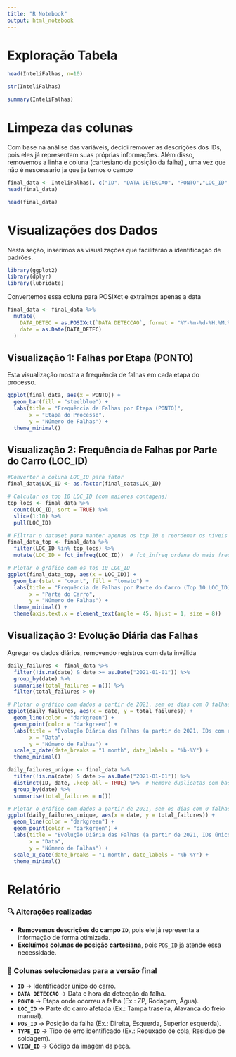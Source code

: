 ```yaml
---
title: "R Notebook"
output: html_notebook
---
```


# Exploração Tabela

```r
head(InteliFalhas, n=10)
```

```r
str(InteliFalhas)
```

```r
summary(InteliFalhas)
```

# Limpeza das colunas

Com base na análise das variáveis, decidi remover as descrições dos IDs, pois eles já representam suas próprias informações. Além disso, removemos a linha e coluna (cartesiano da posição da falha) , uma vez que não é nescessario ja que ja temos o campo

```r
final_data <- InteliFalhas[, c("ID", "DATA DETECCAO", "PONTO","LOC_ID","POS_ID","TYPE_ID","VIEW_ID")]
head(final_data)
```

```r
head(final_data)

```

# Visualizações dos Dados

Nesta seção, inserimos as visualizações que facilitarão a identificação de padrões.

```r
library(ggplot2)
library(dplyr)
library(lubridate)
```

Convertemos essa coluna para POSIXct e extraímos apenas a data

```r
final_data <- final_data %>%
  mutate(
    DATA_DETEC = as.POSIXct(`DATA DETECCAO`, format = "%Y-%m-%d-%H.%M.%OS", tz = "UTC"),
    date = as.Date(DATA_DETEC)
  )
```

## Visualização 1: Falhas por Etapa (PONTO)

Esta visualização mostra a frequência de falhas em cada etapa do processo.

```r
ggplot(final_data, aes(x = PONTO)) +
  geom_bar(fill = "steelblue") +
  labs(title = "Frequência de Falhas por Etapa (PONTO)",
       x = "Etapa do Processo",
       y = "Número de Falhas") +
  theme_minimal()
```

## Visualização 2: Frequência de Falhas por Parte do Carro (LOC_ID)

```r
#Converter a coluna LOC_ID para fator
final_data$LOC_ID <- as.factor(final_data$LOC_ID)

# Calcular os top 10 LOC_ID (com maiores contagens)
top_locs <- final_data %>%
  count(LOC_ID, sort = TRUE) %>%
  slice(1:10) %>%
  pull(LOC_ID)

# Filtrar o dataset para manter apenas os top 10 e reordenar os níveis do fator
final_data_top <- final_data %>%
  filter(LOC_ID %in% top_locs) %>%
  mutate(LOC_ID = fct_infreq(LOC_ID))  # fct_infreq ordena do mais frequente para o menos

# Plotar o gráfico com os top 10 LOC_ID
ggplot(final_data_top, aes(x = LOC_ID)) +
  geom_bar(stat = "count", fill = "tomato") +
  labs(title = "Frequência de Falhas por Parte do Carro (Top 10 LOC_ID)",
       x = "Parte do Carro",
       y = "Número de Falhas") +
  theme_minimal() +
  theme(axis.text.x = element_text(angle = 45, hjust = 1, size = 8))
```

## Visualização 3: Evolução Diária das Falhas

Agregar os dados diários, removendo registros com data inválida

```r
daily_failures <- final_data %>%
  filter(!is.na(date) & date >= as.Date("2021-01-01")) %>%
  group_by(date) %>%
  summarise(total_failures = n()) %>%
  filter(total_failures > 0)

# Plotar o gráfico com dados a partir de 2021, sem os dias com 0 falhas
ggplot(daily_failures, aes(x = date, y = total_failures)) +
  geom_line(color = "darkgreen") +
  geom_point(color = "darkgreen") +
  labs(title = "Evolução Diária das Falhas (a partir de 2021, IDs com repetição)",
       x = "Data",
       y = "Número de Falhas") +
  scale_x_date(date_breaks = "1 month", date_labels = "%b-%Y") +
  theme_minimal()
```

```r
daily_failures_unique <- final_data %>%
  filter(!is.na(date) & date >= as.Date("2021-01-01")) %>%
  distinct(ID, date, .keep_all = TRUE) %>%  # Remove duplicatas com base em ID (para cada dia)
  group_by(date) %>%
  summarise(total_failures = n())

# Plotar o gráfico com dados a partir de 2021, sem os dias com 0 falhas
ggplot(daily_failures_unique, aes(x = date, y = total_failures)) +
  geom_line(color = "darkgreen") +
  geom_point(color = "darkgreen") +
  labs(title = "Evolução Diária das Falhas (a partir de 2021, IDs únicos)",
       x = "Data",
       y = "Número de Falhas") +
  scale_x_date(date_breaks = "1 month", date_labels = "%b-%Y") +
  theme_minimal()
```

# Relatório

### 🔍 Alterações realizadas

-   **Removemos descrições do campo `ID`**, pois ele já representa a informação de forma otimizada.\
-   **Excluímos colunas de posição cartesiana**, pois `POS_ID` já atende essa necessidade.

### 📌 Colunas selecionadas para a versão final

-   **`ID`** → Identificador único do carro.\
-   **`DATA DETECCAO`** → Data e hora da detecção da falha.\
-   **`PONTO`** → Etapa onde ocorreu a falha (Ex.: ZP, Rodagem, Água).\
-   **`LOC_ID`** → Parte do carro afetada (Ex.: Tampa traseira, Alavanca do freio manual).\
-   **`POS_ID`** → Posição da falha (Ex.: Direita, Esquerda, Superior esquerda).\
-   **`TYPE_ID`** → Tipo de erro identificado (Ex.: Repuxado de cola, Resíduo de soldagem).\
-   **`VIEW_ID`** → Código da imagem da peça.
